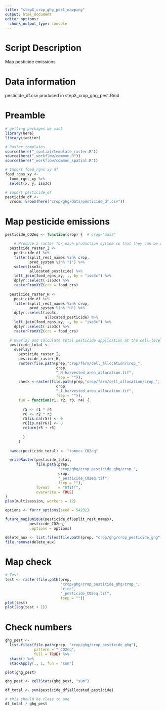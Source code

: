 ```yaml
---
title: "stepX_crop_ghg_pest_mapping"
output: html_document
editor_options: 
  chunk_output_type: console
---
```


# Script Description
Map pesticide emissions

# Data information
pesticide_df.csv produced in stepX_crop_ghg_pest.Rmd

# Preamble
```r
# getting packages we want
library(here)
library(janitor)

# Raster templates
source(here("_spatial/template_raster.R"))
source(here("_workflow/common.R"))
source(here("_workflow/common_spatial.R"))

# Import food_rgns xy df
food_rgns_xy <- 
  food_rgns_xy %>% 
  select(x, y, iso3c)

# Import pesticide_df
pesticide_df <- 
  vroom::vroom(here("crop/ghg/data/pesticide_df.csv")) 
``` 

# Map pesticide emissions

```r

pesticide_CO2eq <- function(crop) {  # crop="maiz"

    # Produce a raster for each production system so that they can be allocated separately  
  pesticide_raster_I <- 
    pesticide_df %>% 
    filter(split_rest_names %in% crop, 
           prod_system %in% "I") %>% 
    select(iso3c, 
           allocated_pesticide) %>% 
    left_join(food_rgns_xy, ., by = "iso3c") %>% 
    dplyr::select(-iso3c) %>% 
    rasterFromXYZ(crs = food_crs)
  
  pesticide_raster_H <- 
    pesticide_df %>% 
    filter(split_rest_names %in% crop, 
           prod_system %in% "H") %>%
    dplyr::select(iso3c, 
                  allocated_pesticide) %>% 
    left_join(food_rgns_xy, ., by = "iso3c") %>% 
    dplyr::select(-iso3c) %>% 
    rasterFromXYZ(crs = food_crs)
  
  # Overlay and calculate total pesticide application at the cell-level
  pesticide_total <- 
    overlay(
      pesticide_raster_I,
      pesticide_raster_H,
      raster(file.path(prep,"crop/farm/cell_allocation/crop_",
                       crop,
                       "_H_harvested_area_allocation.tif", 
                       fsep = "")),
      check <-raster(file.path(prep,"crop/farm/cell_allocation/crop_",
                       crop,
                       "_I_harvested_area_allocation.tif", 
                       fsep = "")),
      fun = function(r1, r2, r3, r4) {
        
        r5 <- r1 * r4
        r6 <- r2 * r3
        r5[is.na(r5)] <- 0
        r6[is.na(r6)] <- 0
        return(r5 + r6)
        
        }
      )
  
  names(pesticide_total) <- "tonnes_CO2eq"

  writeRaster(pesticide_total, 
              file.path(prep,
                        "crop/ghg/crop_pesticide_ghg/crop_",
                        crop,
                        "_pesticide_CO2eq.tif", 
                        fsep = ""), 
              format    = "GTiff", 
              overwrite = TRUE)
}
plan(multisession, workers = 12)

options <- furrr_options(seed = 54232)

future_map(unique(pesticide_df$split_rest_names), 
           pesticide_CO2eq, 
           .options = options)

delete_aux <- list.files(file.path(prep, "crop/ghg/crop_pesticide_ghg"), pattern="aux", full=TRUE)
file.remove(delete_aux)
```

# Map check
```r
# Test
test <- raster(file.path(prep,
                         "crop/ghg/crop_pesticide_ghg/crop_",
                         "rice",
                         "_pesticide_CO2eq.tif", 
                         fsep = ""))
plot(test)
plot(log(test + 1))

```

# Check numbers
```r
ghg_pest <- 
  list.files(file.path(prep, "crop/ghg/crop_pesticide_ghg"), 
             pattern = "_CO2eq", 
             full = TRUE) %>% 
  stack() %>% 
  stackApply(., 1, fun = "sum")

plot(ghg_pest)

ghg_pest <- cellStats(ghg_pest, "sum")

df_total <- sum(pesticide_df$allocated_pesticide)

# this should be close to one
df_total / ghg_pest

```